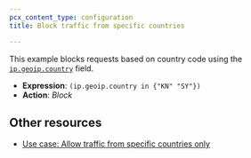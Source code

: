 ```yaml
---
pcx_content_type: configuration
title: Block traffic from specific countries

---
```


This example blocks requests based on country code using the [`ip.geoip.country`](/ruleset-engine/rules-language/fields/#field-ip-src-country) field.

- **Expression**: `(ip.geoip.country in {"KN" "SY"})`
- **Action**: *Block*

## Other resources

* [Use case: Allow traffic from specific countries only](/waf/custom-rules/use-cases/allow-traffic-from-specific-countries/)

